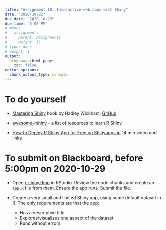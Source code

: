 ```yaml
---
title: "Assignment 10: Interactive web apps with Shiny"
date: "2020-10-22"
due_date: "2020-10-29"
due_time: "5:00 PM"
# menu:
#   assignment:
#     parent: Assignments
#     weight: 11
# type: docs
# weight: 1
output:
  blogdown::html_page:
    toc: false
editor_options: 
  chunk_output_type: console
---
```


# To do yourself

- [Mastering Shiny](https://mastering-shiny.org/) book by Hadley Wickham. [GitHub](https://github.com/jcheng5/shiny-book)

- [awesome-rshiny](https://github.com/grabear/awesome-rshiny) - a list of resources to learn R Shiny

- [How to Deploy R Shiny App for Free on Shinyapps.io](https://www.r-bloggers.com/2020/10/how-to-deploy-r-shiny-app-for-free-on-shinyapps-io-video/) 14 min video and links

# To submit on Blackboard, before 5:00pm on 2020-10-29

- Open [r-shiny.Rmd](../../slides/r-shiny.Rmd) in RStudio. Review the code chunks and create an `app.R` file from them. Ensure the app runs. Submit the file.

- Create a very small and limited Shiny app, using some default dataset in R. The only requirements are that the app:
  - Has a descriptive title
  - Explores/visualizes one aspect of the dataset
  - Runs without errors.
